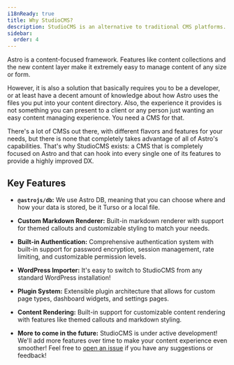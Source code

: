 ```yaml
---
i18nReady: true
title: Why StudioCMS?
description: StudioCMS is an alternative to traditional CMS platforms. It is a headless CMS that relies on Astro DB and Astro to deliver a seamless content management experience.
sidebar:
  order: 4
---
```


Astro is a content-focused framework. Features like content collections and the new content layer make it extremely easy to manage content of any size or form.

However, it is also a solution that basically requires you to be a developer, or at least have a decent amount of knowledge about how Astro uses the files you
put into your content directory. Also, the experience it provides is not something you can present to a client or any person just wanting an easy content
managing experience. You need a CMS for that.

There's a lot of CMSs out there, with different flavors and features for your needs, but there is none that completely takes advantage of all of Astro's capabilities.
That's why StudioCMS exists: a CMS that is completely focused on Astro and that can hook into every single one of its features to provide a highly improved DX.

## Key Features

- **`@astrojs/db`:** We use Astro DB, meaning that you can choose where and how your data is stored, be it Turso or a local file.

- **Custom Markdown Renderer:** Built-in markdown renderer with support for themed callouts and customizable styling to match your needs.

- **Built-in Authentication:** Comprehensive authentication system with built-in support for password encryption, session management, rate limiting, and customizable permission levels.

- **WordPress Importer:** It's easy to switch to StudioCMS from any standard WordPress installation!

- **Plugin System:** Extensible plugin architecture that allows for custom page types, dashboard widgets, and settings pages.

- **Content Rendering:** Built-in support for customizable content rendering with features like themed callouts and markdown styling.

- **More to come in the future:** StudioCMS is under active development! We'll add more features over time to make your content experience even smoother! Feel free to [open an issue](https://github.com/withstudiocms/studiocms/issues/new/choose) if you have any suggestions or feedback!
